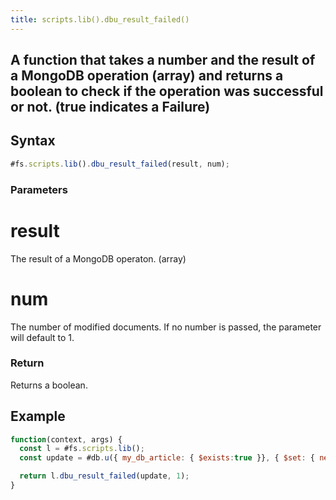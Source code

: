 ```yaml
---
title: scripts.lib().dbu_result_failed()
---
```


## A function that takes a number and the result of a MongoDB operation (array) and returns a boolean to check if the operation was successful or not. (true indicates a Failure)

## Syntax

```js
#fs.scripts.lib().dbu_result_failed(result, num);
```

### Parameters

# result

The result of a MongoDB operaton. (array)

# num

The number of modified documents. If no number is passed, the parameter will default to 1.

### Return

Returns a boolean.

## Example

```js
function(context, args) {
  const l = #fs.scripts.lib();
  const update = #db.u({ my_db_article: { $exists:true }}, { $set: { new_property: 123 } });

  return l.dbu_result_failed(update, 1);
}
```

